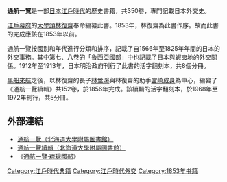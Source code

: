 {{japanese|japanese=通航一覧|kana=つうこういちらん|romaji=Tsūkō ichiran}}
'''通航一覽'''是一部[[日本|日本]][[江戶時代|江戶時代]]的歷史書籍，共350卷，專門記載日本外交史。

[[江戶幕府|江戶幕府]]的[[大學頭|大學頭]][[林復齋|林復齋]]奉命編纂此書。1853年，林復齋為此書作序。故而此書的完成應該在1853年以前。

通航一覽按國別和年代進行分類和排序，記載了自1566年至1825年年間的日本的外交事務。其中第七、八卷的「[[俄羅斯|魯西亞]]國部」中也記載了日本與[[蝦夷地|蝦夷地]]的外交關係。1912年至1913年，日本明治政府刊行了此書的活字翻刻本，共8個分冊。

[[黑船來航|黑船來航]]之後，以林復齋的長子[[林鶯溪|林鶯溪]]與林復齋的助手[[宮崎成身|宮崎成身]]為中心，編纂了《通航一覽續輯》共152卷，於1856年完成。該續輯的活字翻刻本，於1968年至1972年刊行，共5分冊。
==外部連結==
*[https://web.archive.org/web/20060210172019/http://ambitious.lib.hokudai.ac.jp/hoppodb/kyuki/doc/0A026750000000.html 通航一覽（北海道大學附屬圖書館）] 
*[https://web.archive.org/web/20060210172028/http://ambitious.lib.hokudai.ac.jp/hoppodb/kyuki/doc/0A026760000000.html 通航一覽續輯（北海道大學附屬圖書館）] 
*《[http://www.tulips.tsukuba.ac.jp/limedio/dlam/B1241189/1/vol06/tukoitir/sei0005.htm 通航一覽·琉球國部]{{dead link|date=十月 2017 |bot=InternetArchiveBot }}》


{{歷史小作品}}

[[Category:江戶時代典籍|Category:江戶時代典籍]]
[[Category:江戶時代外交|Category:江戶時代外交]]
[[Category:1853年书籍|Category:1853年书籍]]